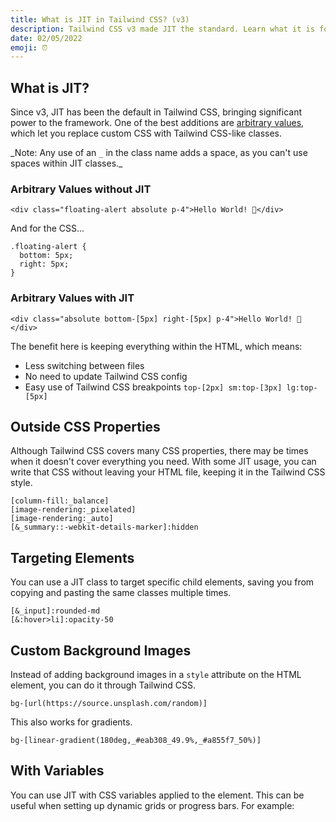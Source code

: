 ```yaml
---
title: What is JIT in Tailwind CSS? (v3)
description: Tailwind CSS v3 made JIT the standard. Learn what it is for and how to use JIT to write custom CSS outside of the scope of Tailwind CSS.
date: 02/05/2022
emoji: ⏰
---
```


## What is JIT?

Since v3, JIT has been the default in Tailwind CSS, bringing significant power to the framework. One of the best additions are [arbitrary values](https://tailwindcss.com/docs/adding-custom-styles#using-arbitrary-values), which let you replace custom CSS with Tailwind CSS-like classes.

_Note: Any use of an `_` in the class name adds a space, as you can't use spaces within JIT classes.\_

### Arbitrary Values without JIT

```
<div class="floating-alert absolute p-4">Hello World! 👋</div>
```

And for the CSS...

```
.floating-alert {
  bottom: 5px;
  right: 5px;
}
```

### Arbitrary Values with JIT

```
<div class="absolute bottom-[5px] right-[5px] p-4">Hello World! 👋</div>
```

The benefit here is keeping everything within the HTML, which means:

- Less switching between files
- No need to update Tailwind CSS config
- Easy use of Tailwind CSS breakpoints `top-[2px] sm:top-[3px] lg:top-[5px]`

## Outside CSS Properties

Although Tailwind CSS covers many CSS properties, there may be times when it doesn't cover everything you need. With some JIT usage, you can write that CSS without leaving your HTML file, keeping it in the Tailwind CSS style.

```
[column-fill:_balance]
[image-rendering:_pixelated]
[image-rendering:_auto]
[&_summary::-webkit-details-marker]:hidden
```

## Targeting Elements

You can use a JIT class to target specific child elements, saving you from copying and pasting the same classes multiple times.

```
[&_input]:rounded-md
[&:hover>li]:opacity-50
```

## Custom Background Images

Instead of adding background images in a `style` attribute on the HTML element, you can do it through Tailwind CSS.

```
bg-[url(https://source.unsplash.com/random)]
```

This also works for gradients.

```
bg-[linear-gradient(180deg,_#eab308_49.9%,_#a855f7_50%)]
```

## With Variables

You can use JIT with CSS variables applied to the element. This can be useful when setting up dynamic grids or progress bars. For example:

<BlogPreview
  previewId="progress-bar"
  previewTitle="Progress Bar Example"
  previewContainer="min-h-screen grid place-content-center p-8"
/>
